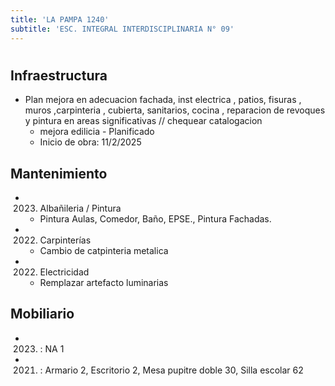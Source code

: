 ```yaml
---
title: 'LA PAMPA 1240'
subtitle: 'ESC. INTEGRAL INTERDISCIPLINARIA N° 09'
---
```


#
## Infraestructura

* Plan mejora en   adecuacion fachada,  inst electrica , patios, fisuras , muros ,carpinteria , cubierta, sanitarios, cocina , reparacion de revoques y   pintura en areas significativas  // chequear catalogacion 
    + mejora edilicia - Planificado 
    + Inicio de obra: 11/2/2025 






## Mantenimiento

*  (2023) Albañileria / Pintura 
    + Pintura Aulas, Comedor,  Baño, EPSE., Pintura Fachadas.

*  (2022) Carpinterías 
    + Cambio de catpinteria metalica

*  (2022) Electricidad 
    + Remplazar artefacto luminarias





## Mobiliario

*  (2023) : NA 1 

*  (2021) : Armario 2, Escritorio 2, Mesa pupitre doble 30, Silla escolar 62 



